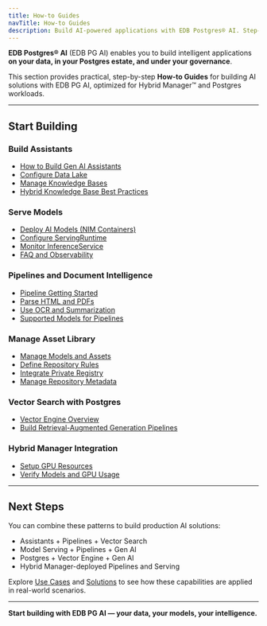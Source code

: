 ```yaml
---
title: How-to Guides
navTitle: How-to Guides
description: Build AI-powered applications with EDB Postgres® AI. Step-by-step guides to use Gen AI, Pipelines, Model Serving, Asset Library, and Vector Engine on your data.
---
```


**EDB Postgres® AI** (EDB PG AI) enables you to build intelligent applications **on your data, in your Postgres estate, and under your governance**.

This section provides practical, step-by-step **How-to Guides** for building AI solutions with EDB PG AI, optimized for Hybrid Manager™ and Postgres workloads.

* * *

## Start Building

### Build Assistants

-   [How to Build Gen AI Assistants](./gen-ai)
-   [Configure Data Lake](./gen-ai/configure-datalake.mdx)
-   [Manage Knowledge Bases](./gen-ai/manage-knowledge-base.mdx)
-   [Hybrid Knowledge Base Best Practices](./gen-ai/hybrid-kb-best-practices.mdx)

### Serve Models

-   [Deploy AI Models (NIM Containers)](./model-serving/deploy-nim-container.mdx)
-   [Configure ServingRuntime](./model-serving/configure-servingruntime.mdx)
-   [Monitor InferenceService](./model-serving/monitor-inferenceservice.mdx)
-   [FAQ and Observability](./model-serving/faq.mdx)

### Pipelines and Document Intelligence

-   [Pipeline Getting Started](/edb-postgres-ai/1.2/ai-factory/pipeline/gettingstarted/)
-   [Parse HTML and PDFs](/edb-postgres-ai/1.2/ai-factory/pipeline/preparers/examples/)
-   [Use OCR and Summarization](/edb-postgres-ai/1.2/ai-factory/pipeline/preparers/examples/)
-   [Supported Models for Pipelines](/edb-postgres-ai/1.2/ai-factory/pipeline/models/supported-models/)

### Manage Asset Library

-   [Manage Models and Assets](./model-library)
-   [Define Repository Rules](./model-library/define-repository-rules.mdx)
-   [Integrate Private Registry](./model-library/integrate-private-registry.mdx)
-   [Manage Repository Metadata](./model-library/manage-repository-metadata.mdx)

### Vector Search with Postgres

-   [Vector Engine Overview](/edb-postgres-ai/1.2/ai-factory/vector-engine/)
-   [Build Retrieval-Augmented Generation Pipelines](./gen-ai/hybrid-kb-best-practices.mdx)

### Hybrid Manager Integration

-   [Setup GPU Resources](/edb-postgres-ai/1.2/hybrid-manager/ai-factory/learn/how-to/setup-gpu/)
-   [Verify Models and GPU Usage](/edb-postgres-ai/1.2/hybrid-manager/ai-factory/learn/how-to/verify-models/)

* * *

## Next Steps

You can combine these patterns to build production AI solutions:

-   Assistants + Pipelines + Vector Search
-   Model Serving + Pipelines + Gen AI
-   Postgres + Vector Engine + Gen AI
-   Hybrid Manager-deployed Pipelines and Serving

Explore [Use Cases](../use-cases.mdx) and [Solutions](../solutions.mdx) to see how these capabilities are applied in real-world scenarios.

* * *

**Start building with EDB PG AI — your data, your models, your intelligence.**
